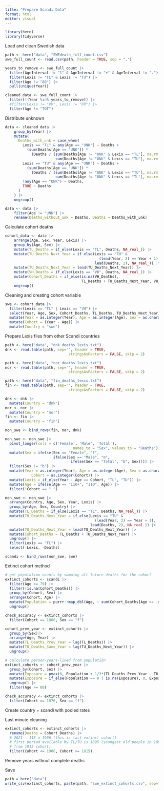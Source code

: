 ```yaml
---
title: "Prepare Scandi Data"
format: html
editor: visual
---
```


```r
library(here)
library(tidyverse)
```

Load and clean Swedish data

```r
path <- here("data", "SWEdeath_full_count.csv") 
swe_full_count <- read.csv(path, header = TRUE, sep = ",")
```

```r
years_to_remove <- swe_full_count |>
  filter(AgeInterval != "1" & AgeInterval != "+" & AgeInterval != ".") |>
  filter(Lexis != "TL" & Lexis != "TU") |>
  filter(Age != "80") |>
  pull(unique(Year))

cleaned_data <- swe_full_count |>
  filter(!(Year %in% years_to_remove)) |>
  #filter(Lexis != "VV", Lexis != "RR") |>
  filter(Age != "TOT")
```

Distribute unknown

```r
data <- cleaned_data |>
    group_by(Year) |>
    mutate(
      Deaths_with_unk = case_when(
        Lexis == "TL" & any(Age == "UNK") ~ Deaths + 
          (sum(Deaths[Age == "UNK"]) * 
            (Deaths / (sum(Deaths[Age != "UNK" & Lexis == "TL"], na.rm = TRUE) + 
                       sum(Deaths[Age != "UNK" & Lexis == "TU"], na.rm = TRUE)))),
        Lexis == "TU" & any(Age == "UNK") ~ Deaths + 
          (sum(Deaths[Age == "UNK"]) * 
            (Deaths / (sum(Deaths[Age != "UNK" & Lexis == "TU"], na.rm = TRUE) + 
                       sum(Deaths[Age != "UNK" & Lexis == "TL"], na.rm = TRUE)))),
        !any(Age == "UNK") ~ Deaths,
        TRUE ~ Deaths
      )
    ) |>
    ungroup()

data <- data |>
    filter(Age != "UNK") |>
    rename(Deaths_without_unk = Deaths, Deaths = Deaths_with_unk)
```

Calculate cohort deaths

```r
cohort_data <- data |>
    arrange(Age, Sex, Year, Lexis) |>
    group_by(Age, Sex) |>
    mutate(TL_Deaths = if_else(Lexis == "TL", Deaths, NA_real_)) |>
    mutate(TU_Deaths_Next_Year = if_else(Lexis == "TU" & 
                                           (lead(Year, 2) == Year + 1), 
                                         lead(Deaths, 2), NA_real_)) |>
    mutate(TU_Deaths_Next_Year = lead(TU_Deaths_Next_Year)) |>
    mutate(VH_Deaths = if_else(Lexis == "VH", Deaths, NA_real_)) |>
    mutate(Cohort_Deaths = if_else(is.na(VH_Deaths), 
                                   TL_Deaths + TU_Deaths_Next_Year, VH_Deaths)) |>
    ungroup()  
```

Cleaning and creating cohort variable

```r
swe <- cohort_data |>
  filter(Lexis == "TL" | Lexis == "VH") |>
  select(Year, Age, Sex, Cohort_Deaths, TL_Deaths, TU_Deaths_Next_Year) |>
  mutate(Year = as.integer(Year), Age = as.integer(Age), Sex = as.character(Sex)) |>
  mutate(Cohort = (Year - Age)) |>
  mutate(Country = "swe")
```

Prepare Lexis files from other Scandi countries

```r
path <- here("data", "dnk_deaths_lexis.txt") 
dnk <- read.table(path, sep='', header = TRUE,
                             stringsAsFactors = FALSE, skip = 2)

path <- here("data", "nor_deaths_lexis.txt") 
nor <- read.table(path, sep='', header = TRUE,
                             stringsAsFactors = FALSE, skip = 2)

path <- here("data", "fin_deaths_lexis.txt") 
fin <- read.table(path, sep='', header = TRUE,
                             stringsAsFactors = FALSE, skip = 2)
```

```r
dnk <- dnk |>
  mutate(Country = "dnk")
nor <- nor |>
  mutate(Country = "nor")
fin <- fin |>
  mutate(Country = "fin")
```

```r
non_swe <- bind_rows(fin, nor, dnk)

non_swe <- non_swe |>
  pivot_longer(cols = c('Female', 'Male', 'Total'),
                               names_to = "Sex", values_to = "Deaths") |>
  mutate(Sex = ifelse(Sex == "Female", "f", 
                      ifelse(Sex == "Male", "m", 
                              ifelse(Sex == "Total", "b", Sex)))) |>
  filter(Sex != "b") |>
  mutate(Year = as.integer(Year), Age = as.integer(Age), Sex = as.character(Sex),
            Cohort = as.integer(Cohort)) |>
  mutate(Lexis = if_else(Year - Age == Cohort, "TL", "TU")) |>
  mutate(Age = ifelse(Age == "110+", "110", Age)) |>
  filter(!Cohort == ".") 

non_swe <- non_swe |>
  arrange(Country, Age, Sex, Year, Lexis) |>
  group_by(Age, Sex, Country) |>
  mutate(TL_Deaths = if_else(Lexis == "TL", Deaths, NA_real_)) |>
  mutate(TU_Deaths_Next_Year = if_else(Lexis == "TU" & 
                                         (lead(Year, 2) == Year + 1), 
                                       lead(Deaths, 2), NA_real_)) |>
  mutate(TU_Deaths_Next_Year = lead(TU_Deaths_Next_Year)) |>
  mutate(Cohort_Deaths = TL_Deaths + TU_Deaths_Next_Year) |>
  ungroup() |>
  filter(Lexis == "TL") |>
  select(-Lexis, -Deaths)
```

```r
scandi <- bind_rows(non_swe, swe)
```

Extinct cohort method

```r
# get population counts by summing all future deaths for the cohort 
extinct_cohorts <- scandi |>
  filter(Age >= 79) |>
  filter(!is.na(Cohort_Deaths)) |>
  group_by(Cohort, Sex) |>
  arrange(Cohort, Age) |>
  mutate(Population = purrr::map_dbl(Age, ~ sum(Cohort_Deaths[Age >= .x]))) |>
  ungroup()

check_accuracy <- extinct_cohorts |>
  filter(Cohort == 1880, Sex == "f")
```

```r
cohort_prev_year <- extinct_cohorts |>
  group_by(Sex)|>
  arrange(Age, Year) |>
  mutate(TL_Deaths_Prev_Year = lag(TL_Deaths)) |>
  mutate(TU_Deaths_Same_Year = lag(TU_Deaths_Next_Year)) |>
  ungroup()
```

```r
# calculate person-years-lived from population 
extinct_cohorts <- cohort_prev_year |>
  group_by(Cohort, Sex) |>
  mutate(Exposure = pmax(0, Population + 1/3*(TL_Deaths_Prev_Year - TU_Deaths_Same_Year))) |>
  mutate(Exposure = if_else(Population == 0 | is.na(Exposure), 0, Exposure)) |>
  ungroup() |>
  filter(Age >= 80) 

check_accuracy <- extinct_cohorts |>
  filter(Cohort == 1876, Sex == "f")
```

Create country = scandi with pooled rates

Last minute cleaning

```r
extinct_cohorts <- extinct_cohorts |>
  rename(Deaths = Cohort_Deaths) |>
  # 2021 - 115 = 1906 (this is last extinct cohort)
  # first period available by TL/TU is 1895 (youngest old people in 1895 - 80 yr olds would be
  # from 1815 cohort)
  filter(Cohort <= 1906, Cohort >= 1815) 
```

Remove years without complete deaths

Save

```r
path = here("data")
write_csv(extinct_cohorts, paste(path, "swe_extinct_cohorts.csv", sep="/"))
```

